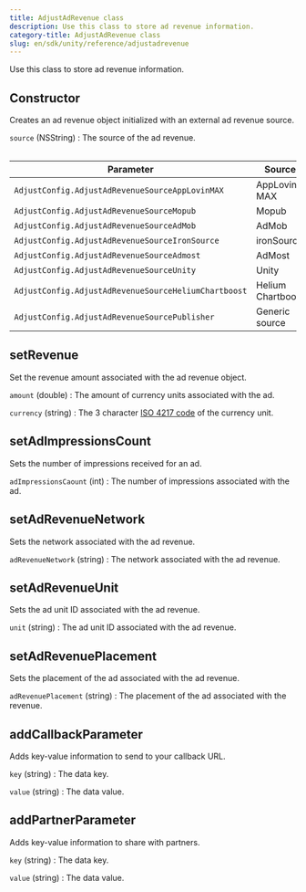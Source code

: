 ```yaml
---
title: AdjustAdRevenue class
description: Use this class to store ad revenue information.
category-title: AdjustAdRevenue class
slug: en/sdk/unity/reference/adjustadrevenue
---
```


Use this class to store ad revenue information.

<Function>

## Constructor

Creates an ad revenue object initialized with an external ad revenue source.

<slot slot="signature">


<ConstructorSig />

</slot>

<slot slot="snippet">


<Constructor />

</slot>

<slot slot="parameters">

`source` (NSString)
: The source of the ad revenue.

<Table>

| Parameter                                            | Source            |
| ---------------------------------------------------- | ----------------- |
| `AdjustConfig.AdjustAdRevenueSourceAppLovinMAX`      | AppLovin MAX      |
| `AdjustConfig.AdjustAdRevenueSourceMopub`            | Mopub             |
| `AdjustConfig.AdjustAdRevenueSourceAdMob`            | AdMob             |
| `AdjustConfig.AdjustAdRevenueSourceIronSource`       | ironSource        |
| `AdjustConfig.AdjustAdRevenueSourceAdmost`           | AdMost            |
| `AdjustConfig.AdjustAdRevenueSourceUnity`            | Unity             |
| `AdjustConfig.AdjustAdRevenueSourceHeliumChartboost` | Helium Chartboost |
| `AdjustConfig.AdjustAdRevenueSourcePublisher`        | Generic source    |

</Table>

</slot>

</Function>

<Function>

## setRevenue

Set the revenue amount associated with the ad revenue object.

<slot slot="signature">


<SetRevenueSig />

</slot>

<slot slot="snippet">


<SetRevenue />

</slot>

<slot slot="parameters">

`amount` (double)
: The amount of currency units associated with the ad.

`currency` (string)
: The 3 character [ISO 4217 code](https://www.iban.com/currency-codes) of the currency unit.

</slot>

</Function>

<Function>

## setAdImpressionsCount

Sets the number of impressions received for an ad.

<slot slot="signature">


<SetAdImpressionsCountSig />

</slot>

<slot slot="snippet">


<SetAdImpressionsCount />

</slot>

<slot slot="parameters">

`adImpressionsCaount` (int)
: The number of impressions associated with the ad.

</slot>

</Function>

<Function>

## setAdRevenueNetwork

Sets the network associated with the ad revenue.

<slot slot="signature">


<SetAdRevenueNetworkSig />

</slot>

<slot slot="snippet">


<SetAdRevenueNetwork />

</slot>

<slot slot="parameters">

`adRevenueNetwork` (string)
: The network associated with the ad revenue.

</slot>

</Function>

<Function>

## setAdRevenueUnit

Sets the ad unit ID associated with the ad revenue.

<slot slot="signature">


<SetAdRevenueUnitSig />

</slot>

<slot slot="snippet">


<SetAdRevenueUnit />

</slot>

<slot slot="parameters">

`unit` (string)
: The ad unit ID associated with the ad revenue.

</slot>

</Function>

<Function>

## setAdRevenuePlacement

Sets the placement of the ad associated with the ad revenue.

<slot slot="signature">


<SetAdRevenuePlacementSig />

</slot>

<slot slot="snippet">


<SetAdRevenuePlacement />

</slot>

<slot slot="parameters">

`adRevenuePlacement` (string)
: The placement of the ad associated with the revenue.

</slot>

</Function>

<Function>

## addCallbackParameter

Adds key-value information to send to your callback URL.

<slot slot="signature">


<AddCallbackParameterSig />

</slot>

<slot slot="snippet">


<AddCallbackParameter />

</slot>

<slot slot="parameters">

`key` (string)
: The data key.

`value` (string)
: The data value.

</slot>

</Function>

<Function>

## addPartnerParameter

Adds key-value information to share with partners.

<slot slot="signature">


<AddPartnerParameterSig />

</slot>

<slot slot="snippet">


<AddPartnerParameter />

</slot>

<slot slot="parameters">

`key` (string)
: The data key.

`value` (string)
: The data value.

</slot>

</Function>
